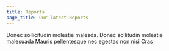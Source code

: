 ```yaml
---
title: Reports
page_title: Our latest Reports
---
```

Donec sollicitudin molestie malesda. Donec sollitudin molestie <br /> malesuada Mauris pellentesque nec egestas non nisi Cras
